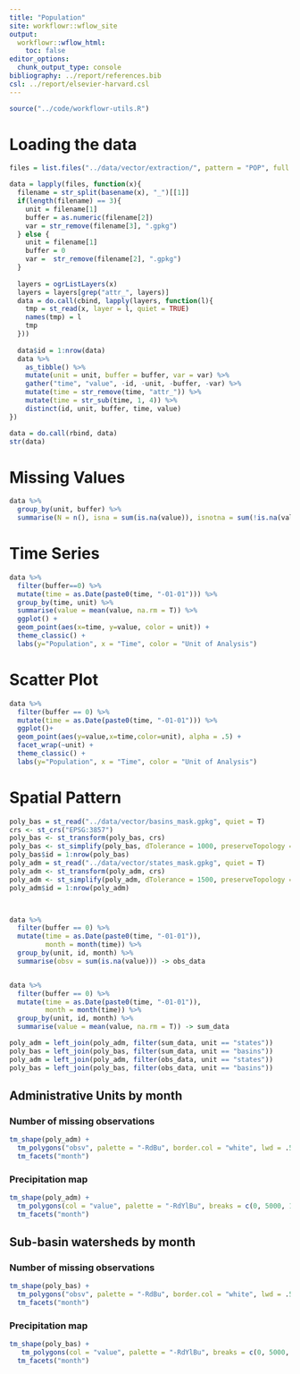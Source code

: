 ```yaml
---
title: "Population"
site: workflowr::wflow_site
output:
  workflowr::wflow_html:
    toc: false
editor_options:
  chunk_output_type: console
bibliography: ../report/references.bib
csl: ../report/elsevier-harvard.csl
---
```


```r
source("../code/workflowr-utils.R")
```

# Loading the data

```r
files = list.files("../data/vector/extraction/", pattern = "POP", full.names = T)

data = lapply(files, function(x){
  filename = str_split(basename(x), "_")[[1]]
  if(length(filename) == 3){
    unit = filename[1]
    buffer = as.numeric(filename[2])
    var = str_remove(filename[3], ".gpkg")
  } else {
    unit = filename[1]
    buffer = 0
    var =  str_remove(filename[2], ".gpkg")
  }
  
  layers = ogrListLayers(x)
  layers = layers[grep("attr_", layers)]
  data = do.call(cbind, lapply(layers, function(l){
    tmp = st_read(x, layer = l, quiet = TRUE)
    names(tmp) = l
    tmp
  }))
  
  data$id = 1:nrow(data)
  data %>%
    as_tibble() %>%
    mutate(unit = unit, buffer = buffer, var = var) %>%
    gather("time", "value", -id, -unit, -buffer, -var) %>%
    mutate(time = str_remove(time, "attr_")) %>%
    mutate(time = str_sub(time, 1, 4)) %>%
    distinct(id, unit, buffer, time, value)
})

data = do.call(rbind, data)
str(data)
```

# Missing Values


```r
data %>%
  group_by(unit, buffer) %>%
  summarise(N = n(), isna = sum(is.na(value)), isnotna = sum(!is.na(value)), perc = sum(is.na(value)) / n() * 100)
```

# Time Series

```r
data %>%
  filter(buffer==0) %>%
  mutate(time = as.Date(paste0(time, "-01-01"))) %>%
  group_by(time, unit) %>%
  summarise(value = mean(value, na.rm = T)) %>%
  ggplot() +
  geom_point(aes(x=time, y=value, color = unit)) +
  theme_classic() +
  labs(y="Population", x = "Time", color = "Unit of Analysis")

```

# Scatter Plot

```r
data %>%
  filter(buffer == 0) %>%
  mutate(time = as.Date(paste0(time, "-01-01"))) %>%
  ggplot()+
  geom_point(aes(y=value,x=time,color=unit), alpha = .5) +
  facet_wrap(~unit) +
  theme_classic() +
  labs(y="Population", x = "Time", color = "Unit of Analysis")

```

# Spatial Pattern

```r
poly_bas = st_read("../data/vector/basins_mask.gpkg", quiet = T)
crs <- st_crs("EPSG:3857")
poly_bas <- st_transform(poly_bas, crs)
poly_bas <- st_simplify(poly_bas, dTolerance = 1000, preserveTopology = T)
poly_bas$id = 1:nrow(poly_bas)
poly_adm = st_read("../data/vector/states_mask.gpkg", quiet = T)
poly_adm <- st_transform(poly_adm, crs)
poly_adm <- st_simplify(poly_adm, dTolerance = 1500, preserveTopology = T)
poly_adm$id = 1:nrow(poly_adm)



data %>%
  filter(buffer == 0) %>%
  mutate(time = as.Date(paste0(time, "-01-01")),
         month = month(time)) %>%
  group_by(unit, id, month) %>%
  summarise(obsv = sum(is.na(value))) -> obs_data


data %>%
  filter(buffer == 0) %>%
  mutate(time = as.Date(paste0(time, "-01-01")),
         month = month(time)) %>%
  group_by(unit, id, month) %>%
  summarise(value = mean(value, na.rm = T)) -> sum_data

poly_adm = left_join(poly_adm, filter(sum_data, unit == "states"))
poly_bas = left_join(poly_bas, filter(sum_data, unit == "basins"))
poly_adm = left_join(poly_adm, filter(obs_data, unit == "states"))
poly_bas = left_join(poly_bas, filter(obs_data, unit == "basins"))

```

## Administrative Units by month

### Number of missing observations

```r
tm_shape(poly_adm) +
  tm_polygons("obsv", palette = "-RdBu", border.col = "white", lwd = .5) +
  tm_facets("month")
```
### Precipitation map

```r
tm_shape(poly_adm) +
  tm_polygons(col = "value", palette = "-RdYlBu", breaks = c(0, 5000, 10000, 50000, 100000, 1000000, 5000000, 10000000, +Inf), border.col = "white", lwd = .5) +
  tm_facets("month")
```

## Sub-basin watersheds by month

### Number of missing observations

```r
tm_shape(poly_bas) +
  tm_polygons("obsv", palette = "-RdBu", border.col = "white", lwd = .5) +
  tm_facets("month")
```

### Precipitation map

```r
tm_shape(poly_bas) +
   tm_polygons(col = "value", palette = "-RdYlBu", breaks = c(0, 5000, 10000, 50000, 100000, 1000000, 5000000, 10000000, +Inf), border.col = "gray", lwd = .5) +
  tm_facets("month")
```






